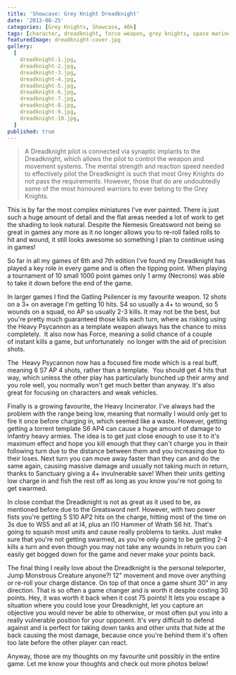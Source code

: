 ```yaml
---
title: 'Showcase: Grey Knight Dreadknight'
date: '2013-08-25'
categories: [Grey Knights, Showcase, 40k]
tags: [character, dreadknight, force weapon, grey knights, space marine]
featuredImage: dreadknight-cover.jpg
gallery:
  [
    dreadknight-1.jpg,
    dreadknight-2.jpg,
    dreadknight-3.jpg,
    dreadknight-4.jpg,
    dreadknight-5.jpg,
    dreadknight-6.jpg,
    dreadknight-7.jpg,
    dreadknight-8.jpg,
    dreadknight-9.jpg,
    dreadknight-10.jpg,
  ]
published: true
---
```


> A Dreadknight pilot is connected via synaptic implants to the Dreadknight, which allows the pilot to control the
> weapon and movement systems. The mental strength and reaction speed needed to effectively pilot the Dreadknight
> is such that most Grey Knights do not pass the requirements. However, those that do are undoubtedly some of the
> most honoured warriors to ever belong to the Grey Knights.

This is by far the most complex miniatures I've ever painted. There is just such a huge amount of detail and the
flat areas needed a lot of work to get the shading to look natural. Despite the Nemesis Greatsword not being so
great in games any more as it no longer allows you to re-roll failed rolls to hit and wound, it still looks awesome
so something I plan to continue using in games!

So far in all my games of 6th and 7th edition I've found my Dreadknight has played a key role in every game and is
often the tipping point. When playing a tournament of 10 small 1000 point games only 1 army (Necrons) was able to
take it down before the end of the game.

In larger games I find the Gatling Psilencer is my favourite weapon. 12 shots on a 3+ on average I'm getting 10 hits.
S4 so usually a 4+ to wound, so 5 wounds on a squad, no AP so usually 2-3 kills. It may not be the best, but you're
pretty much guaranteed those kills each turn, where as risking using the Heavy Psycannon as a template weapon always
has the chance to miss completely.  It also now has Force, meaning a solid chance of a couple of instant kills a game,
but unfortunately  no longer with the aid of precision shots.

The  Heavy Psycannon now has a focused fire mode which is a real buff, meaning 6 S7 AP 4 shots, rather than a template.  You should get 4 hits that way, which unless the other play has particularly bunched up their army and you role well, you normally won't get much better than anyway. It's also great for focusing on characters and weak vehicles.

Finally is a growing favourite, the Heavy Incinerator. I've always had the problem with the range being low, meaning
that normally I would only get to fire it once before charging in, which seemed like a waste. However, getting getting
a torrent template S6 AP4 can cause a huge amount of damage to infantry heavy armies. The idea is to get just close
enough to use it to it's maximum effect and hope you kill enough that they can't charge you in their following turn
due to the distance between them and you increasing due to their loses. Next turn you can move away faster than they
can and do the same again, causing massive damage and usually not taking much in return, thanks to Sanctuary giving a
4+ invulnerable save! When their units getting low charge in and fish the rest off as long as you know you're not going
to get swarmed.

In close combat the Dreadknight is not as great as it used to be, as mentioned before due to the Greatsword nerf.
However, with two power fists you're getting 5 S10 AP2 hits on the charge, hitting most of the time on 3s due to
WS5 and all at I4, plus an I10 Hammer of Wrath S6 hit. That's going to squash most units and cause really problems
to tanks. Just make sure that you're not getting swarmed, as you're only going to be getting 2-4 kills a turn and
even though you may not take any wounds in return you can easily get bogged down for the game and never make your
points back.

The final thing I really love about the Dreadknight is the personal teleporter, Jump Monstrous Creature anyone?! 12"
movement and move over anything or re-roll your charge distance. On top of that once a game shunt 30" in any direction.
That is so often a game changer and is worth it despite costing 30 points. Hey, it was worth it back when it cost 75
points! It lets you escape a situation where you could lose your Dreadknight, let you capture an objective you would
never be able to otherwise, or most often put you into a really vulnerable position for your opponent. It's very
difficult to defend against and is perfect for taking down tanks and other units that hide at the back causing the
most damage, because once you're behind them it's often too late before the other player can react.

Anyway, those are my thoughts on my favourite unit possibly in the entire game. Let me know your thoughts and check
out more photos below!
